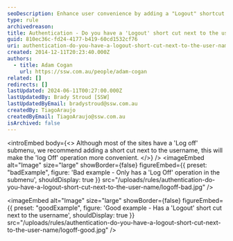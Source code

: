 ```yaml
---
seoDescription: Enhance user convenience by adding a "Logout" shortcut next to the username, making it easy to log off with one click.
type: rule
archivedreason:
title: Authentication - Do you have a 'Logout' short cut next to the username ?
guid: 810ec36c-fd24-4177-b419-60cd1532cf76
uri: authentication-do-you-have-a-logout-short-cut-next-to-the-user-name
created: 2014-12-11T20:23:40.000Z
authors:
  - title: Adam Cogan
    url: https://ssw.com.au/people/adam-cogan
related: []
redirects: []
lastUpdated: 2024-06-11T00:27:00.000Z
lastUpdatedBy: Brady Stroud [SSW]
lastUpdatedByEmail: bradystroud@ssw.com.au
createdBy: TiagoAraujo
createdByEmail: TiagoAraujo@ssw.com.au
isArchived: false
---
```


<introEmbed
  body={<>
Although most of the sites have a 'Log off' submenu, we recommend adding a short cut next to the username, this will make the 'log Off' operation more convenient.
  </>}
/>
<imageEmbed
  alt="Image"
  size="large"
  showBorder={false}
  figureEmbed={{
    preset: "badExample",
    figure: 'Bad example - Only has a \'Log Off\' operation in the submenu',
    shouldDisplay: true
  }}
  src="/uploads/rules/authentication-do-you-have-a-logout-short-cut-next-to-the-user-name/logoff-bad.jpg"
/>

<imageEmbed
  alt="Image"
  size="large"
  showBorder={false}
  figureEmbed={{
    preset: "goodExample",
    figure: 'Good example - Has a \'Logout\' short cut next to the username',
    shouldDisplay: true
  }}
  src="/uploads/rules/authentication-do-you-have-a-logout-short-cut-next-to-the-user-name/logoff-good.jpg"
/>
